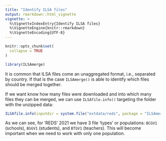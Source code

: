 ```yaml
---
title: "Identify ILSA files"
output: rmarkdown::html_vignette
vignette: >
  %\VignetteIndexEntry{Identify ILSA files}
  %\VignetteEngine{knitr::rmarkdown}
  %\VignetteEncoding{UTF-8}
---
```


```r
knitr::opts_chunk$set(
  collapse = TRUE
)
```

```r
library(ILSAmerge)
```


It is common that ILSA files come an unaggregated format, i.e., separated by
country. If that is the case `ILSAmerge()`
is able to identify which files should be merged together.

If we want know how many files were downloaded and into which many files
they can be merged, we can use `ILSAfile.info()` targeting the folder with
the unzipped data:

```r

ILSAfile.info(inputdir = system.file("extdata/reds", package = "ILSAmerge"))

```

As we can see, for 'REDS' 2021 we have 3 file 'types' or populations: `BCGV1` 
(schools), `BSGV1` (students), and `BTGV1` (teachers). This will become important
when we need to work with only one population.
